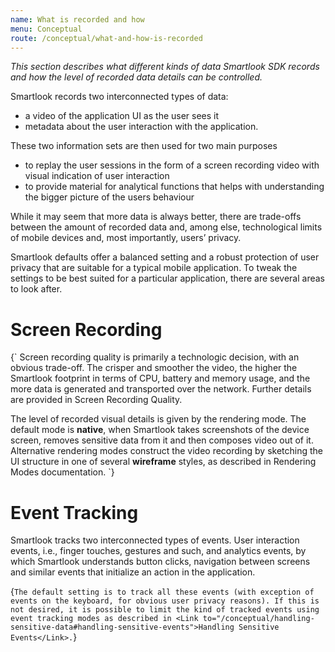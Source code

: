```yaml
---
name: What is recorded and how
menu: Conceptual
route: /conceptual/what-and-how-is-recorded
---
```



<Title>What is recorded and how: Screen Recording and Event Tracking</Title>

*This section describes what different kinds of data Smartlook SDK records and how the level of recorded data details can be controlled.*

Smartlook records two interconnected types of data: 
- a video of the application UI as the user sees it
- metadata about the user interaction with the application. 

These two information sets are then used for two main purposes
- to replay the user sessions in the form of a screen recording video with visual indication of user interaction
- to provide material for analytical functions that helps with understanding the bigger picture of the users behaviour

While it may seem that more data is always better, there are trade-offs between the amount of recorded data and, among else, technological limits of mobile devices and, most importantly, users’ privacy.

Smartlook defaults offer a balanced setting and a robust protection of user privacy that are suitable for a typical mobile application. To tweak the settings to be best suited for a particular application, there are several areas to look after.

# Screen Recording

<TextBlock>{`
Screen recording quality is primarily a technologic decision, with an obvious trade-off. The crisper and smoother the video, the higher the Smartlook footprint in terms of CPU, battery and memory usage, and the more data is generated and transported over the network. Further details are provided in <Link to="/conceptual/screen-recording-quality">Screen Recording Quality</Link>.
 
The level of recorded visual details is given by the rendering mode. The default mode is **native**, when Smartlook takes screenshots of the device screen, removes sensitive data from it and then composes video out of it. Alternative rendering modes construct the video recording by sketching the UI structure in one of several **wireframe** styles, as described in <Link to="api_reference#rendering">Rendering Modes documentation</Link>.
`}</TextBlock>

# Event Tracking

Smartlook tracks two interconnected types of events. User interaction events, i.e., finger touches, gestures and such, and analytics events, by which Smartlook understands button clicks, navigation between screens and similar events that initialize an action in the application.

<TextBlock>{`
The default setting is to track all these events (with exception of events on the keyboard, for obvious user privacy reasons). If this is not desired, it is possible to limit the kind of tracked events using event tracking modes as described in <Link to="/conceptual/handling-sensitive-data#handling-sensitive-events">Handling Sensitive Events</Link>.
`}</TextBlock>

